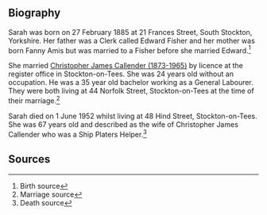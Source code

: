 
== Biography ==

Sarah was born on 27 February 1885 at 21 Frances Street, South Stockton, Yorkshire.  Her father was a Clerk called Edward Fisher and her mother was born Fanny Amis but was married to a Fisher before she married Edward.<ref> Birth source</ref>

She married [[Callender-617|Christopher James Callender (1873-1965)]] by licence at the register office in Stockton-on-Tees. She was 24 years old without an occupation. He was a 35 year old bachelor working as a General Labourer.  They were both living at 44 Norfolk Street, Stockton-on-Tees at the time of their marriage.<ref>Marriage source
</ref>

Sarah  died on 1 June 1952 whilst living at 48 Hind Street, Stockton-on-Tees. She was 67 years old and described as the wife of Christopher James Callender who was a Ship Platers Helper.<ref>Death source</ref>

== Sources ==
<references />